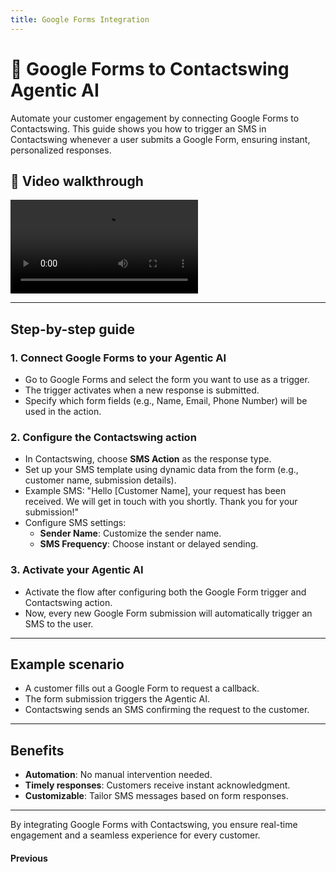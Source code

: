 ```yaml
---
title: Google Forms Integration
---
```


# 🔄 Google Forms to Contactswing Agentic AI

Automate your customer engagement by connecting Google Forms to Contactswing. This guide shows you how to trigger an SMS in Contactswing whenever a user submits a Google Form, ensuring instant, personalized responses.

## 🎥 Video walkthrough

<div class="card-video">
  <video src="https://storage.googleapis.com/helpsessionvideos/Contactswing/Videos/flow.mp4" autoplay playsinline controls title="Google Forms to Contactswing Workflow"></video>
</div>

---

## Step-by-step guide

### 1. Connect Google Forms to your Agentic AI
- Go to Google Forms and select the form you want to use as a trigger.
- The trigger activates when a new response is submitted.
- Specify which form fields (e.g., Name, Email, Phone Number) will be used in the action.

### 2. Configure the Contactswing action
- In Contactswing, choose **SMS Action** as the response type.
- Set up your SMS template using dynamic data from the form (e.g., customer name, submission details).
- Example SMS: "Hello [Customer Name], your request has been received. We will get in touch with you shortly. Thank you for your submission!"
- Configure SMS settings:
  - **Sender Name**: Customize the sender name.
  - **SMS Frequency**: Choose instant or delayed sending.

### 3. Activate your Agentic AI
- Activate the flow after configuring both the Google Form trigger and Contactswing action.
- Now, every new Google Form submission will automatically trigger an SMS to the user.

---

## Example scenario
- A customer fills out a Google Form to request a callback.
- The form submission triggers the Agentic AI.
- Contactswing sends an SMS confirming the request to the customer.

---

## Benefits
- **Automation**: No manual intervention needed.
- **Timely responses**: Customers receive instant acknowledgment.
- **Customizable**: Tailor SMS messages based on form responses.

---

By integrating Google Forms with Contactswing, you ensure real-time engagement and a seamless experience for every customer.

#### Previous

